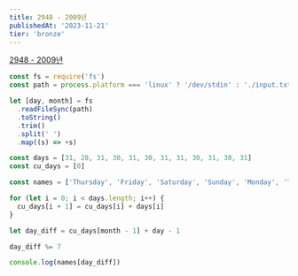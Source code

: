 ```yaml
---
title: 2948 - 2009년
publishedAt: '2023-11-21'
tier: 'bronze'
---
```


<Callout emoji='✔️'>[2948 - 2009년](https://www.acmicpc.net/problem/2948)</Callout>

```js title="Javascript"
const fs = require('fs')
const path = process.platform === 'linux' ? '/dev/stdin' : './input.txt'

let [day, month] = fs
  .readFileSync(path)
  .toString()
  .trim()
  .split(' ')
  .map((s) => +s)

const days = [31, 28, 31, 30, 31, 30, 31, 31, 30, 31, 30, 31]
const cu_days = [0]

const names = ['Thursday', 'Friday', 'Saturday', 'Sunday', 'Monday', 'Tuesday', 'Wednesday']

for (let i = 0; i < days.length; i++) {
  cu_days[i + 1] = cu_days[i] + days[i]
}

let day_diff = cu_days[month - 1] + day - 1

day_diff %= 7

console.log(names[day_diff])
```
